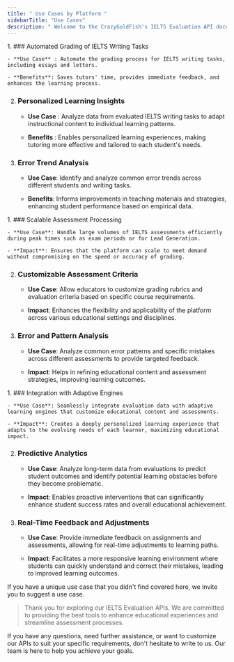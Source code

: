 ```yaml
---
title: " Use Cases by Platform "
sidebarTitle: "Use Cases"
description: " Welcome to the CrazyGoldFish's IELTS Evaluation API documentation. 👋"
---
```




<AccordionGroup>
  <Accordion title="Tutoring and Test Prep Platforms" icon="school">
1. ### Automated Grading of IELTS Writing Tasks

    - **Use Case** : Automate the grading process for IELTS writing tasks, including essays and letters.

    - **Benefits**: Saves tutors' time, provides immediate feedback, and enhances the learning process.


2. ### Personalized Learning Insights

    - **Use Case** : Analyze data from evaluated IELTS writing tasks to adapt instructional content to individual learning patterns.

    - **Benefits** : Enables personalized learning experiences, making tutoring more effective and tailored to each student's needs.


3. ### Error Trend Analysis

    - **Use Case**: Identify and analyze common error trends across different students and writing tasks.

    - **Benefits**: Informs improvements in teaching materials and strategies, enhancing student performance based on empirical data.

  </Accordion>

  <Accordion title="Assessment and Testing Platforms" icon="marker">
1. ### Scalable Assessment Processing

    - **Use Case**: Handle large volumes of IELTS assessments efficiently during peak times such as exam periods or for Lead Generation.
  
    - **Impact**: Ensures that the platform can scale to meet demand without compromising on the speed or accuracy of grading.
  


2. ### Customizable Assessment Criteria

    - **Use Case**: Allow educators to customize grading rubrics and evaluation criteria based on specific course requirements.
  
    - **Impact**: Enhances the flexibility and applicability of the platform across various educational settings and disciplines.
  

3. ### Error and Pattern Analysis

    - **Use Case**: Analyze common error patterns and specific mistakes across different assessments to provide targeted feedback.
  
    - **Impact**: Helps in refining educational content and assessment strategies, improving learning outcomes.
  

  </Accordion>

  <Accordion title="Adaptive Learning and Personalization Platforms" icon="laptop">
1. ### Integration with Adaptive Engines

    - **Use Case**: Seamlessly integrate evaluation data with adaptive learning engines that customize educational content and assessments.
  
    - **Impact**: Creates a deeply personalized learning experience that adapts to the evolving needs of each learner, maximizing educational impact.


2. ### Predictive Analytics

    - **Use Case**: Analyze long-term data from evaluations to predict student outcomes and identify potential learning obstacles before they become problematic.
  
    - **Impact**: Enables proactive interventions that can significantly enhance student success rates and overall educational achievement.


3. ### Real-Time Feedback and Adjustments

    - **Use Case**: Provide immediate feedback on assignments and assessments, allowing for real-time adjustments to learning paths.
  
    - **Impact**: Facilitates a more responsive learning environment where students can quickly understand and correct their mistakes, leading to improved learning outcomes.

  </Accordion>
</AccordionGroup>
 If you have a unique use case that you didn't find covered here, we invite you to suggest a use case. 

> Thank you for exploring our IELTS Evaluation APIs. We are committed to providing the best tools to enhance educational experiences and streamline assessment processes. 


 <Info> If you have any questions, need further assistance, or want to customize our APIs to suit your specific requirements, don't hesitate to write to us. Our team is here to help you achieve your goals. </Info>

 
